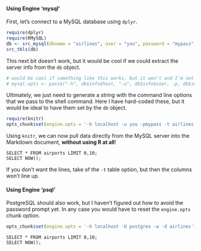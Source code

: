#### Using Engine 'mysql'

First, let's connect to a MySQL database using `dplyr`.

```r
require(dplyr)
require(RMySQL)
db <- src_mysql(dbname = "airlines", user = "you", password = "mypass", host = "localhost")
src_tbls(db)
```

This next bit doesn't work, but it would be cool if we could extract the server info from the `db` object.

```r
# would be cool if something like this works, but it won't and I'm not sure it ever will...
# mysql.opts <- paste("-h", db$info$host, "-u", db$info$user, -p, db$info$password)
```

Ultimately, we just need to generate a string with the command line options that we pass to the shell command. Here I have hard-coded these, but it would be ideal to have them set by the `db` object. 

```r
require(knitr)
opts_chunk$set(engine.opts = '-h localhost -u you -pmypass -t airlines')
```

Using `knitr`, we can now pull data directly from the MySQL server into the Markdown document, **without using R at all**!

```mysql
SELECT * FROM airports LIMIT 0,10;
SELECT NOW();
```

If you don't want the lines, take of the `-t` table option, but then the columns won't line up. 

#### Using Engine 'psql'

PostgreSQL should also work, but I haven't figured out how to avoid the password prompt yet. In any case you would have to reset the `engine.opts` chunk option.


```r
opts_chunk$set(engine.opts = '-h localhost -U postgres -w -d airlines')
```


```psql
SELECT * FROM airports LIMIT 0,10;
SELECT NOW();
```
